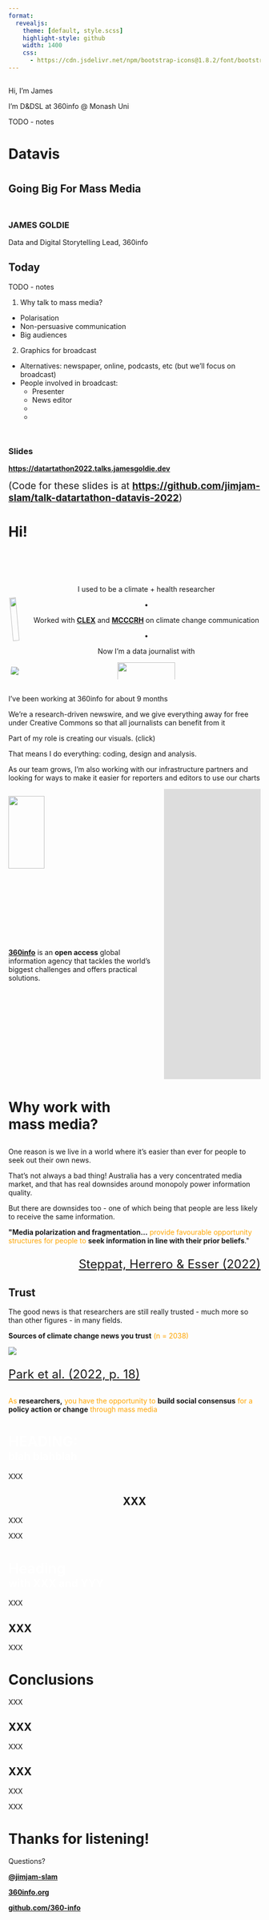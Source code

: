 ```yaml
---
format:
  revealjs: 
    theme: [default, style.scss]
    highlight-style: github
    width: 1400
    css:
      - https://cdn.jsdelivr.net/npm/bootstrap-icons@1.8.2/font/bootstrap-icons.css
---
```


## {.center}

::: {.notes}
Hi, I'm James

I'm D&DSL at 360info @ Monash Uni

TODO - notes
:::

<h1 class="text-indigo-pink">Datavis<h1>

<h2>Going Big For Mass Media</h2>

::: {style="margin-top:50px"}
### JAMES GOLDIE {.text-orange-gold}

Data and Digital Storytelling Lead, 360info
:::

## Today {.center}

::: {.notes}
TODO - notes
:::

1. Why talk to mass media?
  - Polarisation 
  - Non-persuasive communication
  - Big audiences
2. Graphics for broadcast
  - Alternatives: newspaper, online, podcasts, etc (but we'll focus on broadcast)
  - People involved in broadcast:
    - Presenter
    - News editor
    - 
    - 

::: {style="margin-top:50px"}
### Slides

[**https://datartathon2022.talks.jamesgoldie.dev**](https://datartathon2022.talks.jamesgoldie.dev)

[(Code for these slides is at [**https://github.com/jimjam-slam/talk-datartathon-datavis-2022**](https://github.com/jimjam-slam/talk-datartathon-datavis-2022))]{style="font-size:1.2rem"}
:::

# Hi! {.text-wash-black background="linear-gradient(45deg, #00aadd, #66dd00)"}

## {.text-lime-cyan}

::::: {.columns style="text-align:center;margin-top:50px;"}

:::: {.column width="50%" style="margin-top:50px"}
::: {.r-stack}
![](images/graduation.gif){.fragment .fade-in-then-semi-out fragment-index=1 style="width:70%;transform:rotate(-5deg);" fig-alt="A picture of me and my PhD supervisor, Lisa Alexander, at my graduation."}

![](images/mcccrh-zoom.png){.fragment .fade-in-then-semi-out fragment-index=2 style="transform:rotate(5deg);" fig-alt="A picture of me and MCCCRH staff members on Zoom."}

![](images/mcccrh.gif){.fragment .fade-in-then-semi-out fragment-index=3 style="transform:rotate(-1deg);" fig-alt="A picture of me and MCCCRH staff members on a work trip."}

![](images/mcccrh-projections.jpg){.fragment .fade-in-then-semi-out fragment-index=4 style="transform:rotate(1.5deg);" fig-alt="A picture of Graham Creed from the ABC presenting climate projections."}

![](images/mcccrh-7news.gif){.fragment .fade-in fragment-index=5 style="transform:rotate(-3.5deg);" fig-alt="A picture of Jane Bunn presenting statistics on shrinking winters."}
:::
::::

:::: {.column width="50%"  style="margin-top:25px"}
::: {.fragment fragment-index=1}
I used to be a climate + health researcher 
:::
::: {.fragment fragment-index=2}
•

Worked with **[CLEX](https://climateextremes.org.au)** and **[MCCCRH](https://monash.edu/mcccrh)** on climate change communication
:::
::: {.fragment fragment-index=6}
•

<!-- Now a data journalist with **[360info.org](https://360info.org)!** -->

Now I'm a data journalist with

[![](images/360logo.svg){style="width:50%;"}](https://360info.org)
:::
::::

:::::

## {.center}

::: {.notes}
I've been working at 360info for about 9 months

We're a research-driven newswire, and we give everything away for free under Creative Commons so that all journalists can benefit from it

Part of my role is creating our visuals. (click)

That means I do everything: coding, design and analysis.

As our team grows, I'm also working with our infrastructure partners and looking for ways to make it easier for reporters and editors to use our charts
:::

:::: {.columns}

:::{.column width="60%"}
[![](images/360logo.svg){style="width:50%;"}](https://360info.org)

**[360info](https://360info.org)** is an **open access** global information agency that tackles the world’s biggest challenges and offers practical solutions.
:::

:::{.column .fragment width="40%"}
```{=html}
<iframe style="border: none;" src="https://360info-satellitemixeduse.pages.dev/embed-user-overlaps" width="500" height="580" style="background: white;"></iframe>
```
:::
::::

# [Why work]{.hl .hl-gold} with<br>mass media? {.text-wash-black background="linear-gradient(45deg, #f37335, #fdc830)"}

## {.text-orange-gold .center}

::: {.notes}
One reason is we live in a world where it's easier than ever for people to seek out their own news.

That's not always a bad thing! Australia has a very concentrated media market, and that has real downsides around monopoly power information quality.

But there are downsides too - one of which being that people are less likely to receive the same information.
:::

**\"Media polarization and fragmentation...** [provide favourable opportunity structures for people to]{style="color:orange;"} **seek information in line with their prior beliefs**.\"

::: {style="font-size:1.5rem; text-align: right;"}
[<i class="bi bi-file-earmark-text-fill"></i> Steppat, Herrero & Esser (2022)](https://doi.org/10.1177/02673231211012141)
:::

## Trust {.text-orange-gold}

::: {.notes}
The good news is that researchers are still really trusted - much more so than other figures - in many fields.
:::

**Sources of climate change news you trust** [(n = 2038)]{style="color:orange"}

![](/images/audience-trust-climate-change.png)

::: {style="font-size:1.5rem"}
[<i class="bi bi-file-earmark-text-fill"></i> Park et al. (2022, p. 18)](https://apo.org.au/node/317946)
:::

## {.center}

[As]{style="color:orange"} **researchers,** [you have the opportunity to]{style="color:orange"} **build social consensus** [for a]{style="color:orange"} **policy action or change** [through mass media]{style="color:orange"}

# [HEADING:<br>[blah blah[blah]{.hl .hl-purple}]{style="font-size:75%;"}]{style="color:white"} { background="linear-gradient(45deg, #4a00e0, #ff0099)"}

::: {.notes}
XXX
:::

## XXX {.text-indigo-pink style="text-align:center"}

::: {.notes}
XXX
:::

XXX


# [Heading <br>[with [XXX]{.hl .hl-red} and [YYY]{.hl .hl-red}]{style="font-size:75%;"}]{style="color:white"} { background="linear-gradient(45deg, #ed213a, #93291e)"}

::: {.notes}
XXX
:::

## XXX

::: {.notes}
XXX
:::

# Conclusions {.text-black-white background="linear-gradient(45deg, #fff, #666)"}

::: {.notes}
XXX
:::

## XXX {.center }

XXX

## XXX {.center}

XXX

::: {.notes}
XXX
:::

# Thanks for listening!

Questions?

[**@jimjam-slam**](https://twitter.com/jimjam-slam)

[**360info.org**](https://360info.org)

[**github.com/360-info**](https://github.com/360-info)
